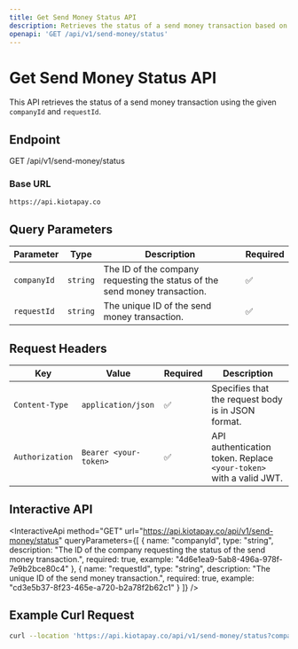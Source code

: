 ```yaml
---
title: Get Send Money Status API
description: Retrieves the status of a send money transaction based on `companyId` and `requestId`.
openapi: 'GET /api/v1/send-money/status'
---
```


# Get Send Money Status API

This API retrieves the status of a send money transaction using the given `companyId` and `requestId`.

## Endpoint

GET /api/v1/send-money/status


### Base URL

`https://api.kiotapay.co`

## Query Parameters

| Parameter   | Type     | Description                         | Required |
|-------------|----------|-------------------------------------|----------|
| `companyId` | `string` | The ID of the company requesting the status of the send money transaction. | ✅       |
| `requestId` | `string` | The unique ID of the send money transaction. | ✅       |

## **Request Headers**

| Key             | Value                  | Required | Description |
|----------------|------------------------|----------|-------------|
| `Content-Type` | `application/json`      | ✅       | Specifies that the request body is in JSON format. |
| `Authorization` | `Bearer <your-token>`  | ✅       | API authentication token. Replace `<your-token>` with a valid JWT. |


## Interactive API

<InteractiveApi
  method="GET"
  url="https://api.kiotapay.co/api/v1/send-money/status"
  queryParameters={[
    {
      name: "companyId",
      type: "string",
      description: "The ID of the company requesting the status of the send money transaction.",
      required: true,
      example: "4d6e1ea9-5ab8-496a-978f-7e9b2bce80c4"
    },
    {
      name: "requestId",
      type: "string",
      description: "The unique ID of the send money transaction.",
      required: true,
      example: "cd3e5b37-8f23-465e-a720-b2a78f2b62c1"
    }
  ]}
/>

## Example Curl Request

```bash
curl --location 'https://api.kiotapay.co/api/v1/send-money/status?companyId=4d6e1ea9-5ab8-496a-978f-7e9b2bce80c4&requestId=cd3e5b37-8f23-465e-a720-b2a78f2b62c1'
